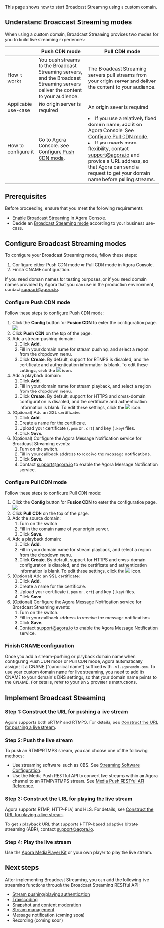

This page shows how to start Broadcast Streaming using a custom domain.

## Understand Broadcast Streaming modes <a name="mode"></a>
When using a custom domain, Broadcast Streaming provides two modes for you to build live streaming experiences:

|                     | Push CDN mode                                                | Pull CDN mode                                                |
| ------------------- | ------------------------------------------------------------ | ------------------------------------------------------------ |
| How it works        | You push streams to the Broadcast Streaming servers, and the Broadcast Streaming servers deliver the content to your audience. | The Broadcast Streaming servers pull streams from your origin server and deliver the content to your audience. |
| Applicable use-case | No origin server is required                                 | An origin sever is required                                  |
| How to configure it | Go to Agora Console. See [Configure Push CDN mode](#push).                  | <li>If you use a relatively fixed domain name, add it on Agora Console. See [Configure Pull CDN mode](#pull). </li><li>If you needs more flexibility, contact [support@agora.io](mailto:support@agora.io) and provide a URL address, so that Agora can send a request to get your domain name before pulling streams.</li> |

## Prerequisites

Before proceeding, ensure that you meet the following requirements:
- [Enable Broadcast Streaming](enable-broadcast-streaming) in Agora Console.
- Decide an [Broadcast Streaming mode](#mode) according to your business use-case.

## Configure Broadcast Streaming modes

To configure your Broadcast Streaming mode, follow these steps:
1. Configure either Push CDN mode or Pull CDN mode in Agora Console.
2. Finish CNAME configuration.

<div class="alert note"> If you need domain names for testing purposes, or if you need domain names provided by Agora that you can use in the production environment, contact <a href="mailto:support@agora.io">support@agora.io</a>.</div>

<a name="push"></a>
### Configure Push CDN mode

Follow these steps to configure Push CDN mode:

1. Click the **Config** button for **Fusion CDN** to enter the configuration page.
  ![](https://web-cdn.agora.io/docs-files/1649664610876)
3. Click **Push CDN** on the top of the page.
4. Add a stream-pushing domain:
   1. Click **Add**.
   2. Fill in your domain name for stream pushing, and select a region from the dropdown menu.
   3. Click **Create**.
   By default, support for RTMPS is disabled, and the certificate and authentication information is blank. To edit these settings, click the <img src="https://web-cdn.agora.io/docs-files/1637576898777" /> icon.
3. Add a playback domain:
   1. Click **Add**.
   1. Fill in your domain name for stream playback, and select a region from the dropdown menu.
   3. Click **Create**.
   By default, support for HTTPS and cross-domain configuration is disabled, and the certificate and authentication information is blank. To edit these settings, click the <img src="https://web-cdn.agora.io/docs-files/1637576898777" /> icon.
3. (Optional) Add an SSL certificate:
   1. Click **Add**.
   1. Create a name for the certificate.
   2. Upload your certificate (`.pem` or `.crt`) and key (`.key`) files.
   2. Click **Save**.
4. (Optional) Configure the Agora Message Notification service for Broadcast Streaming events:
   1. Turn on the switch.
   1. Fill in your callback address to receive the message notifications.
   2. Click **Save**.
   2. Contact [support@agora.io](mailto:support@agora.io) to enable the Agora Message Notification service.

<a name="pull"></a>
### Configure Pull CDN mode

Follow these steps to configure Pull CDN mode:

1. Click the **Config** button for **Fusion CDN** to enter the configuration page.
  ![](https://web-cdn.agora.io/docs-files/1649664610876)
2. Click **Pull CDN** on the top of the page.
3. Add the source domain:
   1. Turn on the switch
   2. Fill in the domain name of your origin server.
   3. Click **Save**.
4. Add a playback domain:
   1. Click **Add**.
   2. Fill in your domain name for stream playback, and select a region from the dropdown menu.
   3. Click **Create**.
   By default, support for HTTPS and cross-domain configuration is disabled, and the certificate and authentication information is blank. To edit these settings, click the <img src="https://web-cdn.agora.io/docs-files/1637576898777" /> icon.
4. (Optional) Add an SSL certificate:
   1. Click **Add**.
   2. Create a name for the certificate.
   3. Upload your certificate (`.pem` or `.crt`) and key (`.key`) files.
   4. Click **Save**.
5. (Optional) Configure the Agora Message Notification service for Broadcast Streaming events:
   1. Turn on the switch.
   2. Fill in your callback address to receive the message notifications.
   3. Click **Save**.
   4. Contact [support@agora.io](mailto:support@agora.io) to enable the Agora Message Notification service.

### Finish CNAME configuration

Once you add a stream-pushing or playback domain name when configuring Push CDN mode or Pull CDN mode, Agora automatically assigns it a CNAME ("canonical name") suffixed with `.v1.agoramdn.com`. To use your custom domain name for live streaming, you need to add its CNAME to your domain's DNS settings, so that your domain name points to the CNAME. For details, refer to your DNS provider's instructions.

## Implement Broadcast Streaming
### Step 1: Construct the URL for pushing a live stream

Agora supports both sRTMP and RTMPS. For details, see [Construct the URL for pushing a live stream](../develop/url-construction#construct-the-url-for-pushing-a-live-stream).

### Step 2: Push the live stream

To push an RTMP/RTMPS stream, you can choose one of the following methods:

- Use streaming software, such as OBS. See [Streaming Software Configuration](../develop/streaming-software-configuration).
- Use the Media Push RESTful API to convert live streams within an Agora channel to an RTMP/RTMPS stream. See [Media Push RESTful API Reference](/media-push/develop/restful-api).

### Step 3: Construct the URL for playing the live stream

Agora supports RTMP, HTTP-FLV, and HLS. For details, see [Construct the URL for playing a live stream](../develop/url-construction#construct-the-url-for-pushing-a-live-stream).

<div class="alert note">To get a playback URL that supports HTTP-based adaptive bitrate streaming (ABR), contact <a href="mailto:support@agora.io">support@agora.io</a>.</div>

### Step 4: Play the live stream

Use the [Agora MediaPlayer Kit](https://docs-preprod.agora.io/en/Interactive%20Broadcast/mediaplayer_special_quickstart_android) or your own player to play the live stream.

## Next steps

After implementing Broadcast Streaming, you can add the following live streaming functions through the Broadcast Streaming RESTful API:

- [Stream pushing/playing authentication](../restful-api/stream-authentication)
- [Transcoding](../restful-api/transcoding/standard)
- [Snapshot and content moderation](../restful-api/snapshot-moderation/custom)
- [Stream management](../restful-api/stream-management)
- Message notification (coming soon)
- Recording (coming soon)